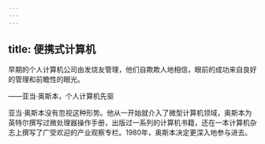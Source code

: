 ```yaml
---
---
---
```

title: 便携式计算机
---




早期的个人计算机公司由发烧友管理，他们自欺欺人地相信，眼前的成功来自良好的管理和前瞻性的眼光。

——亚当·奥斯本，个人计算机先驱



亚当·奥斯本没有忽视这种形势。他从一开始就介入了微型计算机领域，奥斯本为英特尔撰写过微处理器操作手册，出版过一系列的计算机书籍，还在一本计算机杂志上撰写了广受欢迎的产业观察专栏。1980年，奥斯本决定更深入地参与进去。